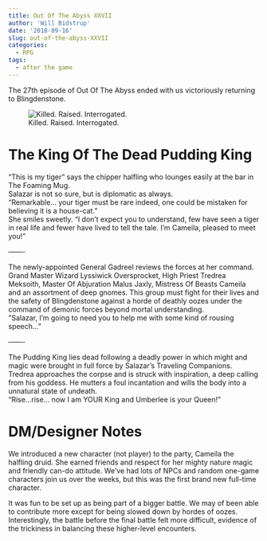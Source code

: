 ```yaml
---
title: Out Of The Abyss XXVII
author: 'Will Bidstrup'
date: '2018-09-16'
slug: out-of-the-abyss-XXVII
categories:
  - RPG
tags:
  - after the game
---
```


The 27th episode of Out Of The Abyss ended with us victoriously returning to Blingdenstone. 

![Killed. Raised. Interrogated.](/images/oota/pudding_king.png) 



# The King Of The Dead Pudding King

“This is my tiger” says the chipper halfling who lounges easily at the bar in The Foaming Mug.  
Salazar is not so sure, but is diplomatic as always.  
“Remarkable… your tiger must be rare indeed, one could be mistaken for believing it is a house-cat.”    
She smiles sweetly. “I don’t expect you to understand, few have seen a tiger in real life and fewer have lived to tell the tale. I’m Cameila, pleased to meet you!”  

——-

The newly-appointed General Gadreel reviews the forces at her command. Grand Master Wizard Lyssiwick Oversprocket, High Priest Tredrea Meksoith, Master Of Abjuration Malus Jaxly, Mistress Of Beasts Cameila and an assortment of deep gnomes. This group must fight for their lives and the safety of Blingdenstone against a horde of deathly oozes under the command of demonic forces beyond mortal understanding.  
”Salazar, I’m going to need you to help me with some kind of rousing speech…” 

——-

The Pudding King lies dead following a deadly power in which might and magic were brought in full force by Salazar’s Traveling Companions.  
Tredrea approaches the corpse and is struck with inspiration, a deep calling from his goddess. He mutters a foul incantation and wills the body into a unnatural state of undeath.  
“Rise…rise… now I am YOUR King and Umberlee is your Queen!”



# DM/Designer Notes

We introduced a new character (not player) to the party, Cameila the halfling druid. She earned friends and respect for her mighty nature magic and friendly can-do attitude. We’ve had lots of NPCs and random one-game characters join us over the weeks, but this was the first brand new full-time character.

It was fun to be set up as being part of a bigger battle. We may of been able to contribute more except for being slowed down by hordes of oozes. Interestingly, the battle before the final battle felt more difficult, evidence of the trickiness in balancing these higher-level encounters.
